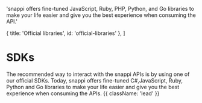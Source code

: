 


  'snappi offers fine-tuned JavaScript, Ruby, PHP, Python, and Go libraries to make your life easier and give you the best experience when consuming the API.'

  { title: 'Official libraries', id: 'official-libraries' },
]

# SDKs

The recommended way to interact with the snappi APIs is by using one of our official SDKs. Today, snappi offers fine-tuned C#,JavaScript, Ruby, Python and Go libraries to make your life easier and give you the best experience when consuming the APIs. {{ className: 'lead' }}

<Libraries />

